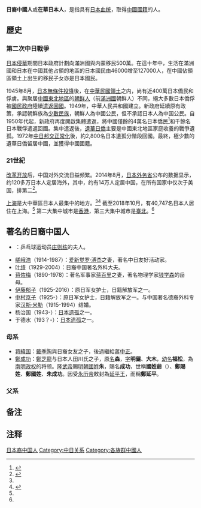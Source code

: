 {{Infobox ethnic group
|group = 日裔中國人<br>在中日本人
|population = [[中華人民共和國|中華人民共和國]] ([[中國大陸|中國大陸]]): 140,134 (2018)<br>[[香港特別行政區|香港特別行政區]]: 27,429 (2018)<ref name=autogenerated2>{{cite web|url=http://www.mofa.go.jp/mofaj/toko/tokei/hojin/11/pdfs/1.pdf|script-title=ja:海外在留邦人数調査統計|trans-title=Annual Report of Statistics on Japanese Nationals Overseas|language=ja|date=1 October 2010|website=[[Ministry_of_Foreign_Affairs_(Japan)|Ministry of Foreign Affairs of Japan]]|access-date=2021-09-01|archive-date=2020-05-13|archive-url=https://web.archive.org/web/20200513001516/https://www.mofa.go.jp/mofaj/toko/tokei/hojin/11/pdfs/1.pdf|dead-url=no}}</ref>{{Ref|population|note}}<br>[[澳門特別行政區|澳門特別行政區]]: 4,200 (2018)<ref>{{cite web|url=http://www.dsec.gov.mo/getAttachment/7a3b17c2-22cc-4197-9bd5-ccc6eec388a2/E_CEN_PUB_2011_Y.aspx|title=Macau Population Census|work=Census Bureau of Macau|date=May 2012|access-date=22 July 2016|archive-date=2021-06-22|archive-url=https://web.archive.org/web/20210622022930/https://www.dsec.gov.mo/getAttachment/7a3b17c2-22cc-4197-9bd5-ccc6eec388a2/E_CEN_PUB_2011_Y.aspx|dead-url=no}}</ref><br>[[中華民國|中華民國]]([[臺灣|臺灣]]): 14,965(2021年7月)<ref name="immigration">{{cite web |url=https://www.immigration.gov.tw/5385/7344/7350/%E5%A4%96%E5%83%91%E5%B1%85%E7%95%99/?alias=settledown |title=臺灣地區居留外僑統計 |accessdate=2019-07-13 |work=統計資料 |publisher=內政部入出國及移民署 |date=2021年9月 |archive-date=2021-09-08 |archive-url=https://web.archive.org/web/20210908093850/https://www.immigration.gov.tw/5385/7344/7350/%E5%A4%96%E5%83%91%E5%B1%85%E7%95%99/?alias=settledown }}</ref>
|regions = [[北京|北京]]、[[蘇州|蘇州]]、[[上海|上海]]、[[廣州|廣州]]、[[香港|香港]]、[[澳門|澳門]]、[[臺北都會區|臺北]]、[[高雄|高雄]]
|langs = [[普通話|普通話]]、[[廣東話|廣東話]]、[[閩南話|閩南話]]、[[日本語|日本語]]
|rels = [[佛教|佛教]]、[[神道教|神道教]]、[[天理教|天理教]]、[[基督宗教|基督宗教]]
|related = [[日僑|日僑]]、[[在港日本人|在港日本人]]、[[在台日本人|在台日本人]]
}}
'''日裔中國人'''或'''在華日本人'''，是指具有[[日本人|日本血统]]，取得[[中國國籍|中國國籍]]的人。

== 歷史 ==
{{See also|遺華日僑|滿蒙開拓移民}}
=== 第二次中日戰爭 ===
[[日本侵華|日本侵華]]期間日本政府計劃向滿洲國與内蒙移民500萬。在這十年中，生活在滿洲國和日本在中國其他占領的地區的日本國民由46000增至127000人，在中國佔領區領土上出生的移民子女亦是日本國民。

1945年8月，[[日本無條件投降|日本無條件投降]]後，在[[中華民國疆域|中華民國領土]]之内，尚有近400萬日本僑民和俘虜。與聚居[[中國東北地區|中國東北地區]]的[[中國朝鮮族|朝鲜人]]（前[[滿洲國|滿洲國]]朝鲜人{{efn|前[[滿洲國|滿洲國]]朝鲜人的族群身份與[[在日朝鮮人和韓國人#歷史|日籍朝鲜人]]身份重合。}}）不同，絕大多數日本僑俘被[[國民政府|國民政府]]陸續[[引揚歸國|遣返回國]]。1949年，中華人民共和國建立。新政府延續原有政策，承認朝鮮族為[[中國少數民族|少數民族]]，朝鮮人為中國公民，但不承認日本人為中国公民。自1950年代起，新政府再度開啟集體遣返，將中國僅餘的4萬名日本僑民<ref name="a1">{{cite journal en
|quotes = 
|last = 
|first = 
|author = 徐志民
|coauthors = 
|date = 2015
|year = 
|month = 
|title = 《抗战胜利后中国遣返日本侨俘研究》
|journal = 暨南学报：哲学社会科学版
|volume = 
|issue = 2015年第5期
|pages = 10-19
|publisher = 暨南大学
|location = 广东省广州市
|issn = 1000-5072
|pmid = 
|doi = 
|bibcode = 
|oclc = 
|id = 
|url = http://jnxb.jnu.edu.cn/skb/CN/abstract/abstract1356.shtml
|language = Zh-hans
|format = 
|accessdate = 
|laysummary = 
|laysource = 
|laydate = 
|quote = 
|archive-date = 2019-08-20
|archive-url = https://web.archive.org/web/20190820190935/https://jnxb.jnu.edu.cn/skb/CN/abstract/abstract1356.shtml
|dead-url = yes
}}</ref>和千餘名日本戰俘遣返回國。集中遣返後，[[遺華日僑|遺華日僑]]主要是中國東北地區家庭收養的戰爭遺孤。1972年[[中日邦交正常化|中日邦交正常化]]後，約2,800名日本遺孤分階段回國。最終，極少數{{efn|徐志民文章<ref name="a1"/>稱「只有极少数人获得中国国籍」，未提供具体数据。}}的遺華日僑留居中國，並獲得中國國籍。

=== 21世紀 ===
[[改革开放|改革开放]]后，中国对外交流日益频繁。2014年8月，[[日本外务省|日本外务省]]公布的数据显示，约120多万日本人定居海外，其中，约有14万人定居中国，在所有国家中仅次于美国，排第二<ref>{{Cite web |url=https://www.guancha.cn/Neighbors/2014_08_17_257475.shtml |title=日本外务省：在华长期居住和定居日本人数量约14万 减少逾10% |accessdate=2019-08-21 |author= |date=2014-08-17 |work= |publisher=观察者网，来源：日本共同社 |language=Zh-hans |archive-date=2019-10-21 |archive-url=https://web.archive.org/web/20191021213029/http://www.guancha.cn/Neighbors/2014_08_17_257475.shtml |dead-url=no }}</ref>。

{{Image frame 
 | caption=居住在中國的日本國民人數（包括香港）<ref name="ministry"/>
 | align=none
 | content = {{Graph:Chart
   | width=400
   | height=150
   | type=line
   | xGrid=
   | yGrid=
   | x=1996,1997,1998,1999,2000,2001,2002,2003,2004,2005,2006,2007,2008,2009,2010,2011,2012,2013,2014,2015,2016,2017,2018
   | y=43879,46821,44657,43997,46090,53357,64090,77184,99179,114899,125417,127905,125928,127282,131534,140931,150399,135078,133902,131161,128111,124162,120076
  }} 
}}

[[上海|上海]]是大中華區日本人最集中的地方。<ref name="ministry"/><ref>{{cite web
 |url = http://travel.cnn.com/tokyo/life/japanese-expats-in-shanghai-784796
 |date = 10 December 2010
 |title = Japanese making Shanghai their home
 |publisher = [[CNN|CNN]]
 |access-date = 29 November 2013
 |archive-date = 2014-06-04
 |archive-url = https://www.webcitation.org/6Q5AAKMoM?url=http://travel.cnn.com/tokyo/life/japanese-expats-in-shanghai-784796
 |dead-url = no
 }}</ref> 截至2018年10月，有40,747名日本人居住在上海。<ref name="ministry"/> 第二大集中城市是[[香港|香港]]，第三大集中城市是[[臺北|臺北]]。<ref name="ministry"/>

== 著名的日裔中国人 ==
*{{link-ja|佐佐木敦子|佐佐木敦子}}：乒乓球运动员[[庄则栋|庄则栋]]的夫人。
*[[嵯峨浩|嵯峨浩]]（1914-1987）：[[爱新觉罗·溥杰|爱新觉罗·溥杰]]之妻，著名中日友好活动家。
*[[叶绮|叶绮]]（1929-2004）：日裔中国著名外科大夫。
*[[蒋佐梅|蒋佐梅]]（1890-1978）：著名军事家[[蒋百里|蒋百里]]之妻，著名物理学家[[钱学森|钱学森]]的岳母。
*[[伊藤郁子|伊藤郁子]]（1925-2016）：原日军女护士，日籍解放军之一。
*[[中村京子|中村京子]]（1925-）：原日军女护士，日籍解放军之一。与中国著名德裔外科专家[[汉斯·米勒|汉斯·米勒]]（1915-1994）结婚。
*杨治国（1943-）：[[日本遗孤|日本遗孤]]之一。
*于德水（193？-）：[[日本遗孤|日本遗孤]]之一。
===母系===
*[[蒋緯国|蒋緯国]]：[[戴季陶|戴季陶]]與日裔女友{{link-ja|重松金子|重松金子}}之子，後過繼給[[蔣中正|蔣中正]]。
*[[鄭成功|鄭成功]]：[[鄭芝龍|鄭芝龍]]与日本人田川氏之子，原[[名|名]]'''森'''，[[字|字]]'''明儼'''、'''大木'''，[[幼名|幼名]]'''福松'''，為[[南明|南明政权]]的将领。[[隆武帝|隆武帝]]賜[[朱姓|明朝國姓]]'''朱'''，賜名'''成功'''，世稱'''國姓爺'''（{{lang-nl|Koxinga}}）、'''鄭賜姓'''、'''鄭國姓'''、'''朱成功'''。因受[[永历帝|永历帝]]敕封為[[延平王|延平王]]，而稱'''鄭延平'''。
===父系===

== 备注 ==

{{notelist}}

== 注释 ==

{{Reflist}}

{{日本侨民}}


[[Category:日本裔中国人|]]
[[Category:中日关系|Category:中日关系]]
[[Category:各族群中國人|Category:各族群中國人]]